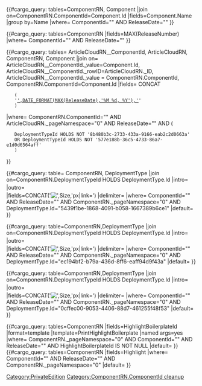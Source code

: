 <includeonly><tr>
<td><!-- get component name -->
{{#cargo_query:
tables=ComponentRN,
Component
|join on=ComponentRN.ComponentId=Component.Id
|fields=Component.Name
|group by=Name
|where=
ComponentId="{{{ComponentId|}}}"
AND ReleaseDate="{{{ReleaseDate|}}}"
}}
</td>
<td><!-- get release number -->
{{#cargo_query:
tables=ComponentRN
|fields=MAX(ReleaseNumber)
|where=
ComponentId="{{{ComponentId|}}}"
AND ReleaseDate="{{{ReleaseDate|}}}"
}}
</td>
<td><!-- get release date and format as link to ArticleCloudRN page 

IMPORTANT: this query uses hard-coded uuids-->
{{#cargo_query:
tables=
ArticleCloudRN__ComponentId,
ArticleCloudRN,
ComponentRN,
Component
|join on=
ArticleCloudRN__ComponentId._value=Component.Id,
ArticleCloudRN__ComponentId._rowID=ArticleCloudRN._ID,
ArticleCloudRN__ComponentId._value = ComponentRN.ComponentId,
ComponentRN.ComponentId=Component.Id
|fields=
CONCAT
	(
	'[[',ArticleCloudRN._pageName,'#',Component.Name,'-',ReleaseNumber,'|',DATE_FORMAT(MAX(ReleaseDate),'%M %d, %Y'),']]'
	)
|where=
ComponentRN.ComponentId="{{{ComponentId|}}}" 
AND ArticleCloudRN._pageNamespace="0" 
AND ReleaseDate="{{{ReleaseDate|}}}" 
AND (
	DeploymentTypeId HOLDS NOT '8b480b3c-2733-433a-9166-eab2c2d0663a' 
	OR DeploymentTypeId HOLDS NOT '577e188b-36c5-4733-86a7-e1d0d6564aff'
	)
}}
</td>
<td>
<!-- get AWS icons for relevant release  -->
{{#cargo_query:
table=
ComponentRN,
DeploymentType
|join on=ComponentRN.DeploymentTypeId HOLDS DeploymentType.Id
|intro=<div style="margin: -10px 0 -10px 0">
|outro=</div>
|fields=CONCAT('[[File:',Image,'|',Size,'px|link=]]')
|delimiter=
|where=
ComponentId="{{{ComponentId|}}}" 
AND ReleaseDate="{{{ReleaseDate|}}}" 
AND ComponentRN._pageNamespace="0" 
AND DeploymentType.Id="5439f1be-1868-4091-b058-1667389b6ce1"
|default=
}}
</td>
<td>
<!-- get Azure icons for relevant release  -->
{{#cargo_query:
table=ComponentRN,DeploymentType
|join on=ComponentRN.DeploymentTypeId HOLDS DeploymentType.Id
|intro=<div style="margin: -10px 0 -10px 0">
|outro=</div>
|fields=CONCAT('[[File:',Image,'|',Size,'px|link=]]')
|delimiter=
|where=
ComponentId="{{{ComponentId|}}}" 
AND ReleaseDate="{{{ReleaseDate|}}}" 
AND ComponentRN._pageNamespace="0" 
AND DeploymentType.Id="ec194bf2-b79a-436d-8ff6-eaff94d9f43a"
|default=
}}
</td>
<!-- get GCP icons for relevant release  -->
<td>
{{#cargo_query:
table=ComponentRN,DeploymentType
|join on=ComponentRN.DeploymentTypeId HOLDS DeploymentType.Id
|intro=<div style="margin: -10px 0 -10px 0">
|outro=</div>
|fields=CONCAT('[[File:',Image,'|',Size,'px|link=]]')
|delimiter=
|where=
ComponentId="{{{ComponentId|}}}" 
AND ReleaseDate="{{{ReleaseDate|}}}" 
AND ComponentRN._pageNamespace="0" 
AND DeploymentType.Id="0cffec00-9053-4406-88d7-461255f48f53"
|default=
}}
</td>
<td>
<!-- get HighlightBoilerplateId and send to formatting template -->{{#cargo_query:
tables=ComponentRN
|fields=HighlightBoilerplateId
|format=template
|template=PrintHighlightBoilerplate
|named args=yes
|where=
ComponentRN._pageNamespace="0" 
AND ComponentId="{{{ComponentId|}}}"
AND ReleaseDate="{{{ReleaseDate|}}}" 
AND HighlightBoilerplateId IS NOT NULL
|default=
}}<!-- get Highlight from each release -->{{#cargo_query:
tables=ComponentRN
|fields=Highlight
|where=
ComponentId="{{{ComponentId|}}}"
AND ReleaseDate="{{{ReleaseDate|}}}" 
AND ComponentRN._pageNamespace="0"
|default=
}}
</tr></includeonly><noinclude>[[Category:PrivateEdition]][[Category:ComponentRN.ComponentId cleanup]]</noinclude>